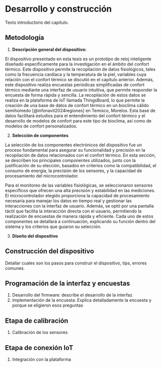 # Desarrollo y construcción

Texto introductorio del capitulo.

## Metodología
1. **Descripción general del dispositivo:**


El dispositivo presentado en esta tesis es un prototipo de reloj inteligente diseñado específicamente para la investigación en el ámbito del confort térmico. Este dispositivo permite la recopilación de datos fisiológicos, tales como la frecuencia cardíaca y la temperatura de la piel, variables cuya relación con el confort térmico se discutió en el capítulo anterior. Además, este dispositivo realiza encuestas periódicas simplificadas de confort térmico mediante una interfaz de usuario intuitiva, que permite responder la encuesta de forma rápida y sencilla. La recopilación de estos datos se realiza en la plataforma de IoT llamada ThingsBoard, lo que permite la creación de una base de datos de confort térmico en un bioclima cálido semihúmedo [@infonavit2024regiones] en Temixco, Morelos. Esta base de datos facilitará estudios para el entendimiento del confort térmico y el desarrollo de modelos de confort para este tipo de bioclima, así como de modelos de confort personalizados.

2. **Selección de componentes** 

La selección de los componentes electrónicos del dispositivo fue un proceso fundamental para asegurar su funcionalidad y precisión en la recopilación de datos relacionados con el confort térmico. En esta sección, se describen los principales componentes utilizados, junto con la justificación de su elección, basados en criterios como la compatibilidad, el consumo de energía, la precisión de los sensores, y la capacidad de procesamiento del microcontrolador.

Para el monitoreo de las variables fisiológicas, se seleccionaron sensores específicos que ofrecen una alta precisión y estabilidad en las mediciones. El microcontrolador elegido proporciona la capacidad de procesamiento necesaria para manejar los datos en tiempo real y gestionar las interacciones con la interfaz de usuario. Además, se optó por una pantalla táctil que facilita la interacción directa con el usuario, permitiendo la realización de encuestas de manera rápida y eficiente. Cada uno de estos componentes se detallará a continuación, explicando su función dentro del sistema y los criterios que guiaron su selección.

3. **Diseño del dispositivo**

## Construcción del dispositivo
Detallar cuales son los pasos para construir el dispositivo, tips, errores comunes.

## Programación de la interfaz y encuestas

1. Desarrollo del firmware: describe el desarrollo de la interfaz
2. Implementación de la encuesta: Explica detalladamente la encuesta y porque se eligieron esos preguntas

## Etapa de calibración
1. Calibración de los sensores 

## Etapa de conexión IoT
1. Integración con la plataforma